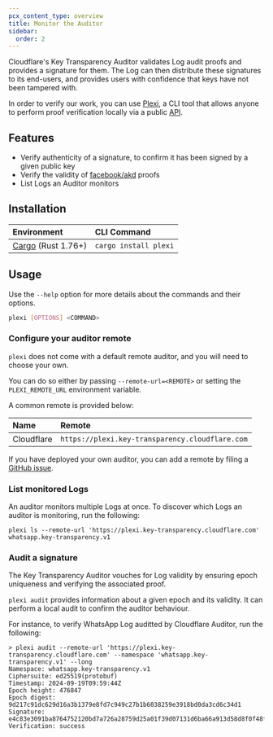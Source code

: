 ```yaml
---
pcx_content_type: overview
title: Monitor the Auditor
sidebar:
  order: 2
---
```


Cloudflare's Key Transparency Auditor validates Log audit proofs and provides a signature for them. The Log can then distribute these signatures to its end-users, and provides users with confidence that keys have not been tampered with.

In order to verify our work, you can use [Plexi](https://github.com/cloudflare/plexi), a CLI tool that allows anyone to perform proof verification locally via a public [API](./api/index.mdx).

## Features

* Verify authenticity of a signature, to confirm it has been signed by a given public key
* Verify the validity of [facebook/akd](https://github.com/facebook/akd) proofs
* List Logs an Auditor monitors

## Installation

| Environment                                                   | CLI Command           |
|:--------------------------------------------------------------|:----------------------|
| [Cargo](https://www.rust-lang.org/tools/install) (Rust 1.76+) | `cargo install plexi` |

## Usage

Use the `--help` option for more details about the commands and their options.

```bash
plexi [OPTIONS] <COMMAND>
```

### Configure your auditor remote

`plexi` does not come with a default remote auditor, and you will need to choose your own. 

You can do so either by passing `--remote-url=<REMOTE>` or setting the `PLEXI_REMOTE_URL` environment variable.

A  common remote is provided below:

| Name       | Remote                                          |
|:-----------|:------------------------------------------------|
| Cloudflare | `https://plexi.key-transparency.cloudflare.com` |

If you have deployed your own auditor, you can add a remote by filing a [GitHub issue](https://github.com/cloudflare/plexi/issues).

### List monitored Logs

An auditor monitors multiple Logs at once. To discover which Logs an auditor is monitoring, run the following:

```shell
plexi ls --remote-url 'https://plexi.key-transparency.cloudflare.com'
whatsapp.key-transparency.v1
```

### Audit a signature

The Key Transparency Auditor vouches for Log validity by ensuring epoch uniqueness and verifying the associated proof.

`plexi audit` provides information about a given epoch and its validity. It can perform a local audit to confirm the auditor behaviour.

For instance, to verify WhatsApp Log auditted by Cloudflare Auditor, run the following:
```shell
> plexi audit --remote-url 'https://plexi.key-transparency.cloudflare.com' --namespace 'whatsapp.key-transparency.v1' --long
Namespace: whatsapp.key-transparency.v1
Ciphersuite: ed25519(protobuf)
Timestamp: 2024-09-19T09:59:44Z
Epoch height: 476847
Epoch digest: 9d217c91dc629d16a3b1379e8fd7c949c27b1b6038259e3918bd0da3cd6c34d1
Signature: e4c83e3091ba8764752120bd7a726a28759d25a01f39d07131d6ba66a913d58d8f0f48f63bc7e037cc5ddd81dc76acc847dbf8d02b2f55251e6f2b1f00191902
Verification: success
```
